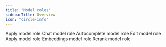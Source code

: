 ```yaml
---
title: "Model roles"
sidebarTitle: Overview
icon: "circle-info"
---
```


<CardGroup>
  <Card title="Introduction" href="/customize/model-roles/intro" icon="file-lines" horizontal >
    Apply model role
  </Card>

  <Card title="Chat Role" href="https://docs.continue.dev/customize/model-roles/chat" icon="file-lines" horizontal >
    Chat model role
  </Card>

  <Card title="Autocomplete Role" href="/customize/model-roles/autocomplete" icon="file-lines" horizontal >
    Autocomplete model role
  </Card>

  <Card title="Edit Role" href="https://docs.continue.dev/customize/model-roles/edit" icon="file-lines" horizontal >
    Edit model role
  </Card>

  <Card title="Apply Role" href="https://docs.continue.dev/customize/model-roles/apply" icon="file-lines" horizontal >
    Apply model role
  </Card>

  <Card title="Embeddings Role" href="https://docs.continue.dev/customize/model-roles/embeddings" icon="file-lines" horizontal >
    Embeddings model role
  </Card>

  <Card title="Rerank Role" href="https://docs.continue.dev/customize/model-roles/reranking" icon="file-lines" horizontal >
    Rerank model role
  </Card>
</CardGroup>
